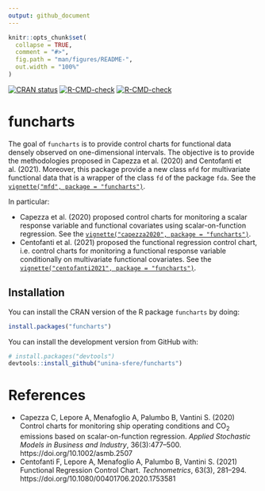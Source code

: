 ```yaml
---
output: github_document
---
```


<!-- README.md is generated from README.Rmd. Please edit that file -->

```r
knitr::opts_chunk$set(
  collapse = TRUE,
  comment = "#>",
  fig.path = "man/figures/README-",
  out.width = "100%"
)
```

<!-- badges: start -->
[![CRAN status](https://www.r-pkg.org/badges/version/funcharts)](https://CRAN.R-project.org/package=funcharts)
[![R-CMD-check](https://github.com/unina-sfere/funcharts/workflows/R-CMD-check/badge.svg)](https://github.com/unina-sfere/funcharts/actions)
[![R-CMD-check](https://github.com/unina-sfere/funcharts/actions/workflows/R-CMD-check.yaml/badge.svg)](https://github.com/unina-sfere/funcharts/actions/workflows/R-CMD-check.yaml)
<!-- badges: end -->

# funcharts

The goal of `funcharts` is to provide control charts for functional data densely observed on one-dimensional intervals. 
The objective is to provide the methodologies proposed in Capezza et al. (2020) and Centofanti et al. (2021).
Moreover, this package provide a new class `mfd` for multivariate functional data 
that is a wrapper of the class `fd` of the package `fda`. 
See the [`vignette("mfd", package = "funcharts")`](https://unina-sfere.github.io/funcharts/articles/mfd.html).

In particular:

* Capezza et al. (2020) proposed control charts for monitoring a scalar response variable and functional covariates
using scalar-on-function regression. See the [`vignette("capezza2020", package = "funcharts")`](https://unina-sfere.github.io/funcharts/articles/capezza2020.html).
* Centofanti et al. (2021) proposed the functional regression control chart, i.e. control charts for monitoring a functional response variable conditionally on multivariate functional covariates. 
See the [`vignette("centofanti2021", package = "funcharts")`](https://unina-sfere.github.io/funcharts/articles/centofanti2021.html).

## Installation

You can install the CRAN version of the R package `funcharts` by doing:

```r
install.packages("funcharts")
```


You can install the development version from GitHub with:

```r
# install.packages("devtools")
devtools::install_github("unina-sfere/funcharts")
```


# References

* Capezza C, Lepore A, Menafoglio A, Palumbo B, Vantini S. (2020)
Control charts for monitoring ship operating conditions and CO<sub>2</sub>
emissions based on scalar-on-function regression.
*Applied Stochastic Models in Business and Industry*,
36(3):477--500. https://doi.org/10.1002/asmb.2507
* Centofanti F, Lepore A, Menafoglio A, Palumbo B, Vantini S. (2021)
Functional Regression Control Chart. *Technometrics*,
63(3), 281--294. https://doi.org/10.1080/00401706.2020.1753581

